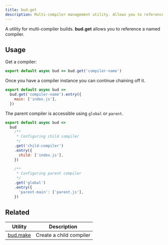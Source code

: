 ```yaml
---
title: bud.get
description: Multi-compiler management utility. Allows you to reference a named compiler.
---
```


A utility for multi-compiler builds. **bud.get** allows you to reference a named compiler.

## Usage

Get a compiler:

```js title='bud.config.js'
export default async bud => bud.get('compiler-name')
```

Once you have a compiler instance you can continue chaining off it.

```js title='bud.config.js'
export default async bud =>
  bud.get('compiler-name').entry({
    main: ['index.js'],
  })
```

The parent compiler is accessible using `global` or `parent`.

```js title='bud.config.js'
export default async bud =>
  bud
    /**
     * Configuring child compiler
     */
    .get('child-compiler')
    .entry({
      child: ['index.js'],
    })

    /**
     * Configuring parent compiler
     */
    .get('global')
    .entry({
      'parent-main': ['parent.js'],
    })
```

## Related

| Utility                    | Description             |
| -------------------------- | ----------------------- |
| [bud.make](/docs/bud.make) | Create a child compiler |
